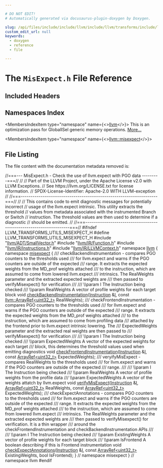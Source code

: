 ```yaml
---

# DO NOT EDIT!
# Automatically generated via docusaurus-plugin-doxygen by Doxygen.

slug: /api/files/include/include/llvm/include/llvm/transforms/include/llvm/transforms/utils/misexpect-h
custom_edit_url: null
keywords:
  - doxygen
  - reference
  - file

---
```





# The `MisExpect.h` File Reference

<DoxygenPage pluginConfig={pluginConfig}>



## Included Headers

<IncludesList>
<IncludesListItem
  filePath="llvm/ADT/SmallVector.h"
  permalink="/docs/api/files/include/include/llvm/include/llvm/adt/smallvector-h"
  isLocal="true" />
<IncludesListItem
  filePath="llvm/IR/Function.h"
  permalink="/docs/api/files/include/include/llvm/include/llvm/ir/function-h"
  isLocal="true" />
<IncludesListItem
  filePath="llvm/IR/Instructions.h"
  permalink="/docs/api/files/include/include/llvm/include/llvm/ir/instructions-h"
  isLocal="true" />
<IncludesListItem
  filePath="llvm/IR/LLVMContext.h"
  permalink="/docs/api/files/include/include/llvm/include/llvm/ir/llvmcontext-h"
  isLocal="true" />
</IncludesList>

## Namespaces Index

<MembersIndex>

<MembersIndexItem
  type="namespace"
  name={<><a href="/docs/api/namespaces/llvm">llvm</a></>}>
This is an optimization pass for GlobalISel generic memory operations. <a href="/docs/api/namespaces/llvm/#details">More...</a>
</MembersIndexItem>

<MembersIndexItem
  type="namespace"
  name={<><a href="/docs/api/namespaces/llvm/misexpect">llvm::misexpect</a></>}>
</MembersIndexItem>

</MembersIndex>


## File Listing

The file content with the documentation metadata removed is:

<ProgramListing>

<Link id="l00001" /><CodeLine lineNumber="1"><Highlight kind="comment">//===--- MisExpect.h - Check the use of llvm.expect with PGO data ---------===//</Highlight><Highlight kind="normal"></Highlight></CodeLine>
<Link id="l00002" /><CodeLine lineNumber="2"><Highlight kind="normal"></Highlight><Highlight kind="comment">//</Highlight><Highlight kind="normal"></Highlight></CodeLine>
<Link id="l00003" /><CodeLine lineNumber="3"><Highlight kind="normal"></Highlight><Highlight kind="comment">// Part of the LLVM Project, under the Apache License v2.0 with LLVM Exceptions.</Highlight><Highlight kind="normal"></Highlight></CodeLine>
<Link id="l00004" /><CodeLine lineNumber="4"><Highlight kind="normal"></Highlight><Highlight kind="comment">// See https://llvm.org/LICENSE.txt for license information.</Highlight><Highlight kind="normal"></Highlight></CodeLine>
<Link id="l00005" /><CodeLine lineNumber="5"><Highlight kind="normal"></Highlight><Highlight kind="comment">// SPDX-License-Identifier: Apache-2.0 WITH LLVM-exception</Highlight><Highlight kind="normal"></Highlight></CodeLine>
<Link id="l00006" /><CodeLine lineNumber="6"><Highlight kind="normal"></Highlight><Highlight kind="comment">//</Highlight><Highlight kind="normal"></Highlight></CodeLine>
<Link id="l00007" /><CodeLine lineNumber="7"><Highlight kind="normal"></Highlight><Highlight kind="comment">//===----------------------------------------------------------------------===//</Highlight><Highlight kind="normal"></Highlight></CodeLine>
<Link id="l00008" /><CodeLine lineNumber="8"><Highlight kind="normal"></Highlight><Highlight kind="comment">//</Highlight><Highlight kind="normal"></Highlight></CodeLine>
<Link id="l00009" /><CodeLine lineNumber="9"><Highlight kind="normal"></Highlight><Highlight kind="comment">// This contains code to emit diagnostic messages for potentially incorrect</Highlight><Highlight kind="normal"></Highlight></CodeLine>
<Link id="l00010" /><CodeLine lineNumber="10"><Highlight kind="normal"></Highlight><Highlight kind="comment">// usage of the llvm.expect intrinsic. This utility extracts the threshold</Highlight><Highlight kind="normal"></Highlight></CodeLine>
<Link id="l00011" /><CodeLine lineNumber="11"><Highlight kind="normal"></Highlight><Highlight kind="comment">// values from metadata associated with the instrumented Branch or Switch</Highlight><Highlight kind="normal"></Highlight></CodeLine>
<Link id="l00012" /><CodeLine lineNumber="12"><Highlight kind="normal"></Highlight><Highlight kind="comment">// instruction. The threshold values are then used to determine if a diagnostic</Highlight><Highlight kind="normal"></Highlight></CodeLine>
<Link id="l00013" /><CodeLine lineNumber="13"><Highlight kind="normal"></Highlight><Highlight kind="comment">// should be emitted.</Highlight><Highlight kind="normal"></Highlight></CodeLine>
<Link id="l00014" /><CodeLine lineNumber="14"><Highlight kind="normal"></Highlight><Highlight kind="comment">//</Highlight><Highlight kind="normal"></Highlight></CodeLine>
<Link id="l00015" /><CodeLine lineNumber="15"><Highlight kind="normal"></Highlight><Highlight kind="comment">//===----------------------------------------------------------------------===//</Highlight><Highlight kind="normal"></Highlight></CodeLine>
<Link id="l00016" /><CodeLine lineNumber="16"><Highlight kind="normal"></Highlight></CodeLine>
<Link id="l00017" /><CodeLine lineNumber="17"><Highlight kind="normal"></Highlight><Highlight kind="preprocessor">#ifndef LLVM&#95;TRANSFORMS&#95;UTILS&#95;MISEXPECT&#95;H</Highlight><Highlight kind="normal"></Highlight></CodeLine>
<Link id="l00018" /><CodeLine lineNumber="18"><Highlight kind="normal"></Highlight><Highlight kind="preprocessor">#define LLVM&#95;TRANSFORMS&#95;UTILS&#95;MISEXPECT&#95;H</Highlight><Highlight kind="normal"></Highlight></CodeLine>
<Link id="l00019" /><CodeLine lineNumber="19"><Highlight kind="normal"></Highlight></CodeLine>
<Link id="l00020" /><CodeLine lineNumber="20"><Highlight kind="normal"></Highlight><Highlight kind="preprocessor">#include &quot;<a href="/docs/api/files/include/include/llvm/include/llvm/adt/smallvector-h">llvm/ADT/SmallVector.h</a>&quot;</Highlight><Highlight kind="normal"></Highlight></CodeLine>
<Link id="l00021" /><CodeLine lineNumber="21"><Highlight kind="normal"></Highlight><Highlight kind="preprocessor">#include &quot;<a href="/docs/api/files/include/include/llvm/include/llvm/ir/function-h">llvm/IR/Function.h</a>&quot;</Highlight><Highlight kind="normal"></Highlight></CodeLine>
<Link id="l00022" /><CodeLine lineNumber="22"><Highlight kind="normal"></Highlight><Highlight kind="preprocessor">#include &quot;<a href="/docs/api/files/include/include/llvm/include/llvm/ir/instructions-h">llvm/IR/Instructions.h</a>&quot;</Highlight><Highlight kind="normal"></Highlight></CodeLine>
<Link id="l00023" /><CodeLine lineNumber="23"><Highlight kind="normal"></Highlight><Highlight kind="preprocessor">#include &quot;<a href="/docs/api/files/include/include/llvm/include/llvm/ir/llvmcontext-h">llvm/IR/LLVMContext.h</a>&quot;</Highlight><Highlight kind="normal"></Highlight></CodeLine>
<Link id="l00024" /><CodeLine lineNumber="24"><Highlight kind="normal"></Highlight></CodeLine>
<Link id="l00025" /><CodeLine lineNumber="25"><Highlight kind="normal"></Highlight><Highlight kind="keyword">namespace </Highlight><Highlight kind="normal"><a href="/docs/api/namespaces/llvm">llvm</a> &#123;</Highlight></CodeLine>
<Link id="l00026" /><CodeLine lineNumber="26" lineLink="/docs/api/namespaces/llvm/misexpect"><Highlight kind="normal"></Highlight><Highlight kind="keyword">namespace </Highlight><Highlight kind="normal"><a href="/docs/api/namespaces/llvm/misexpect">misexpect</a> &#123;</Highlight></CodeLine>
<Link id="l00027" /><CodeLine lineNumber="27"><Highlight kind="normal"></Highlight><Highlight kind="comment"></Highlight></CodeLine>
<Link id="l00028" /><CodeLine lineNumber="28"><Highlight kind="comment">/// checkBackendInstrumentation - compares PGO counters to the thresholds used</Highlight></CodeLine>
<Link id="l00029" /><CodeLine lineNumber="29"><Highlight kind="comment">/// for llvm.expect and warns if the PGO counters are outside of the expected</Highlight></CodeLine>
<Link id="l00030" /><CodeLine lineNumber="30"><Highlight kind="comment">/// range. It extracts the expected weights from the MD&#95;prof weights attached</Highlight></CodeLine>
<Link id="l00031" /><CodeLine lineNumber="31"><Highlight kind="comment">/// to the instruction, which are assumed to come from lowered llvm.expect</Highlight></CodeLine>
<Link id="l00032" /><CodeLine lineNumber="32"><Highlight kind="comment">/// intrinsics. The RealWeights parameter and the extracted expected weights are</Highlight></CodeLine>
<Link id="l00033" /><CodeLine lineNumber="33"><Highlight kind="comment">/// then passed to verifyMisexpect() for verification</Highlight></CodeLine>
<Link id="l00034" /><CodeLine lineNumber="34"><Highlight kind="comment">///</Highlight></CodeLine>
<Link id="l00035" /><CodeLine lineNumber="35"><Highlight kind="comment">/// \\param I The Instruction being checked</Highlight></CodeLine>
<Link id="l00036" /><CodeLine lineNumber="36"><Highlight kind="comment">/// \\param RealWeights A vector of profile weights for each target block</Highlight><Highlight kind="normal"></Highlight></CodeLine>
<Link id="l00037" /><CodeLine lineNumber="37"><Highlight kind="normal"></Highlight><Highlight kind="keywordtype">void</Highlight><Highlight kind="normal"> <a href="/docs/api/namespaces/llvm/misexpect/#a62ecd68a608ec120263975c279ae3dab">checkBackendInstrumentation</a>(<a href="/docs/api/classes/llvm/instruction">Instruction</a> &amp;<a href="/docs/api/files/lib/lib/support/md5-cpp/#ac0eafdc9ee161b71e7af98af736952fd">I</a>,</Highlight></CodeLine>
<Link id="l00038" /><CodeLine lineNumber="38"><Highlight kind="normal">                                 </Highlight><Highlight kind="keyword">const</Highlight><Highlight kind="normal"> <a href="/docs/api/classes/llvm/arrayref">llvm::ArrayRef&lt;uint32&#95;t&gt;</a> RealWeights);</Highlight></CodeLine>
<Link id="l00039" /><CodeLine lineNumber="39"><Highlight kind="normal"></Highlight><Highlight kind="comment"></Highlight></CodeLine>
<Link id="l00040" /><CodeLine lineNumber="40"><Highlight kind="comment">/// checkFrontendInstrumentation - compares PGO counters to the thresholds used</Highlight></CodeLine>
<Link id="l00041" /><CodeLine lineNumber="41"><Highlight kind="comment">/// for llvm.expect and warns if the PGO counters are outside of the expected</Highlight></CodeLine>
<Link id="l00042" /><CodeLine lineNumber="42"><Highlight kind="comment">/// range. It extracts the expected weights from the MD&#95;prof weights attached</Highlight></CodeLine>
<Link id="l00043" /><CodeLine lineNumber="43"><Highlight kind="comment">/// to the instruction, which are assumed to come from profiling data</Highlight></CodeLine>
<Link id="l00044" /><CodeLine lineNumber="44"><Highlight kind="comment">/// attached by the frontend prior to llvm.expect intrinsic lowering. The</Highlight></CodeLine>
<Link id="l00045" /><CodeLine lineNumber="45"><Highlight kind="comment">/// ExpectedWeights parameter and the extracted real weights are then passed to</Highlight></CodeLine>
<Link id="l00046" /><CodeLine lineNumber="46"><Highlight kind="comment">/// verifyMisexpect() for verification</Highlight></CodeLine>
<Link id="l00047" /><CodeLine lineNumber="47"><Highlight kind="comment">///</Highlight></CodeLine>
<Link id="l00048" /><CodeLine lineNumber="48"><Highlight kind="comment">/// \\param I The Instruction being checked</Highlight></CodeLine>
<Link id="l00049" /><CodeLine lineNumber="49"><Highlight kind="comment">/// \\param ExpectedWeights A vector of the expected weights for each target</Highlight></CodeLine>
<Link id="l00050" /><CodeLine lineNumber="50"><Highlight kind="comment">/// block, this determines the threshold values used when emitting diagnostics</Highlight><Highlight kind="normal"></Highlight></CodeLine>
<Link id="l00051" /><CodeLine lineNumber="51"><Highlight kind="normal"></Highlight><Highlight kind="keywordtype">void</Highlight><Highlight kind="normal"> <a href="/docs/api/namespaces/llvm/misexpect/#a21de4796e674d8dabcea69242abe5005">checkFrontendInstrumentation</a>(<a href="/docs/api/classes/llvm/instruction">Instruction</a> &amp;<a href="/docs/api/files/lib/lib/support/md5-cpp/#ac0eafdc9ee161b71e7af98af736952fd">I</a>,</Highlight></CodeLine>
<Link id="l00052" /><CodeLine lineNumber="52"><Highlight kind="normal">                                  </Highlight><Highlight kind="keyword">const</Highlight><Highlight kind="normal"> <a href="/docs/api/classes/llvm/arrayref">ArrayRef&lt;uint32&#95;t&gt;</a> ExpectedWeights);</Highlight></CodeLine>
<Link id="l00053" /><CodeLine lineNumber="53"><Highlight kind="normal"></Highlight><Highlight kind="comment"></Highlight></CodeLine>
<Link id="l00054" /><CodeLine lineNumber="54"><Highlight kind="comment">/// veryifyMisExpect - compares RealWeights to the thresholds used</Highlight></CodeLine>
<Link id="l00055" /><CodeLine lineNumber="55"><Highlight kind="comment">/// for llvm.expect and warns if the PGO counters are outside of the expected</Highlight></CodeLine>
<Link id="l00056" /><CodeLine lineNumber="56"><Highlight kind="comment">/// range.</Highlight></CodeLine>
<Link id="l00057" /><CodeLine lineNumber="57"><Highlight kind="comment">///</Highlight></CodeLine>
<Link id="l00058" /><CodeLine lineNumber="58"><Highlight kind="comment">/// \\param I The Instruction being checked</Highlight></CodeLine>
<Link id="l00059" /><CodeLine lineNumber="59"><Highlight kind="comment">/// \\param RealWeights A vector of profile weights from the profile data</Highlight></CodeLine>
<Link id="l00060" /><CodeLine lineNumber="60"><Highlight kind="comment">/// \\param ExpectedWeights A vector of the weights attatch by llvm.expect</Highlight><Highlight kind="normal"></Highlight></CodeLine>
<Link id="l00061" /><CodeLine lineNumber="61"><Highlight kind="normal"></Highlight><Highlight kind="keywordtype">void</Highlight><Highlight kind="normal"> <a href="/docs/api/namespaces/llvm/misexpect/#a8677c5d2618fcf52eda43f5530decb6b">verifyMisExpect</a>(<a href="/docs/api/classes/llvm/instruction">Instruction</a> &amp;<a href="/docs/api/files/lib/lib/support/md5-cpp/#ac0eafdc9ee161b71e7af98af736952fd">I</a>, <a href="/docs/api/classes/llvm/arrayref">ArrayRef&lt;uint32&#95;t&gt;</a> RealWeights,</Highlight></CodeLine>
<Link id="l00062" /><CodeLine lineNumber="62"><Highlight kind="normal">                     </Highlight><Highlight kind="keyword">const</Highlight><Highlight kind="normal"> <a href="/docs/api/classes/llvm/arrayref">ArrayRef&lt;uint32&#95;t&gt;</a> ExpectedWeights);</Highlight></CodeLine>
<Link id="l00063" /><CodeLine lineNumber="63"><Highlight kind="normal"></Highlight><Highlight kind="comment"></Highlight></CodeLine>
<Link id="l00064" /><CodeLine lineNumber="64"><Highlight kind="comment">/// checkExpectAnnotations - compares PGO counters to the thresholds used</Highlight></CodeLine>
<Link id="l00065" /><CodeLine lineNumber="65"><Highlight kind="comment">/// for llvm.expect and warns if the PGO counters are outside of the expected</Highlight></CodeLine>
<Link id="l00066" /><CodeLine lineNumber="66"><Highlight kind="comment">/// range. It extracts the expected weights from the MD&#95;prof weights attached</Highlight></CodeLine>
<Link id="l00067" /><CodeLine lineNumber="67"><Highlight kind="comment">/// to the instruction, which are assumed to come from lowered llvm.expect</Highlight></CodeLine>
<Link id="l00068" /><CodeLine lineNumber="68"><Highlight kind="comment">/// intrinsics. The RealWeights parameter and the extracted expected weights are</Highlight></CodeLine>
<Link id="l00069" /><CodeLine lineNumber="69"><Highlight kind="comment">/// then passed to verifyMisexpect() for verification. It is a thin wrapper</Highlight></CodeLine>
<Link id="l00070" /><CodeLine lineNumber="70"><Highlight kind="comment">/// around the checkFrontendInstrumentation and checkBackendInstrumentation APIs</Highlight></CodeLine>
<Link id="l00071" /><CodeLine lineNumber="71"><Highlight kind="comment">///</Highlight></CodeLine>
<Link id="l00072" /><CodeLine lineNumber="72"><Highlight kind="comment">/// \\param I The Instruction being checked</Highlight></CodeLine>
<Link id="l00073" /><CodeLine lineNumber="73"><Highlight kind="comment">/// \\param ExistingWeights A vector of profile weights for each target block</Highlight></CodeLine>
<Link id="l00074" /><CodeLine lineNumber="74"><Highlight kind="comment">/// \\param IsFrontend A boolean describing if this is Frontend instrumentation</Highlight><Highlight kind="normal"></Highlight></CodeLine>
<Link id="l00075" /><CodeLine lineNumber="75"><Highlight kind="normal"></Highlight><Highlight kind="keywordtype">void</Highlight><Highlight kind="normal"> <a href="/docs/api/namespaces/llvm/misexpect/#a4c52059f91406714507309d168ff95b8">checkExpectAnnotations</a>(<a href="/docs/api/classes/llvm/instruction">Instruction</a> &amp;<a href="/docs/api/files/lib/lib/support/md5-cpp/#ac0eafdc9ee161b71e7af98af736952fd">I</a>,</Highlight></CodeLine>
<Link id="l00076" /><CodeLine lineNumber="76"><Highlight kind="normal">                            </Highlight><Highlight kind="keyword">const</Highlight><Highlight kind="normal"> <a href="/docs/api/classes/llvm/arrayref">ArrayRef&lt;uint32&#95;t&gt;</a> ExistingWeights,</Highlight></CodeLine>
<Link id="l00077" /><CodeLine lineNumber="77"><Highlight kind="normal">                            </Highlight><Highlight kind="keywordtype">bool</Highlight><Highlight kind="normal"> IsFrontend);</Highlight></CodeLine>
<Link id="l00078" /><CodeLine lineNumber="78"><Highlight kind="normal"></Highlight></CodeLine>
<Link id="l00079" /><CodeLine lineNumber="79"><Highlight kind="normal">&#125; </Highlight><Highlight kind="comment">// namespace misexpect</Highlight><Highlight kind="normal"></Highlight></CodeLine>
<Link id="l00080" /><CodeLine lineNumber="80"><Highlight kind="normal">&#125; </Highlight><Highlight kind="comment">// namespace llvm</Highlight><Highlight kind="normal"></Highlight></CodeLine>
<Link id="l00081" /><CodeLine lineNumber="81"><Highlight kind="normal"></Highlight></CodeLine>
<Link id="l00082" /><CodeLine lineNumber="82"><Highlight kind="normal"></Highlight><Highlight kind="preprocessor">#endif</Highlight></CodeLine>

</ProgramListing>


</DoxygenPage>
